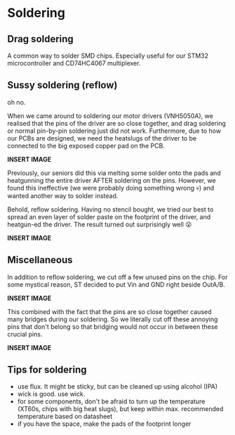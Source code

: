 # Soldering

## Drag soldering

A common way to solder SMD chips. Especially useful for our STM32 microcontroller and CD74HC4067 multiplexer. 

## Sussy soldering (reflow)

oh no. 

When we came around to soldering our motor drivers (VNH5050A), we realised that the pins of the driver are so close together, and drag soldering or normal pin-by-pin soldering just did not work. Furthermore, due to how our PCBs are designed, we need the heatslugs of the driver to be connected to the big exposed copper pad on the PCB. 

**INSERT IMAGE**

Previously, our seniors did this via melting some solder onto the pads and heatgunning the entire driver AFTER soldering on the pins. However, we found this ineffective (we were probably doing something wrong :skull:) and wanted another way to solder instead. 

Behold, reflow soldering. Having no stencil bought, we tried our best to spread an even layer of solder paste on the footprint of the driver, and heatgun-ed the driver. The result turned out surprisingly well 😮

**INSERT IMAGE**

## Miscellaneous

In addition to reflow soldering, we cut off a few unused pins on the chip. For some mystical reason, ST decided to put Vin and GND right beside OutA/B. 

**INSERT IMAGE**

This combined with the fact that the pins are so close together caused many bridges during our soldering. So we literally cut off these annoying pins that don't belong so that bridging would not occur in between these crucial pins. 

**INSERT IMAGE**

## Tips for soldering

- use flux. It might be sticky, but can be cleaned up using alcohol (IPA)
- wick is good. use wick.
- for some components, don't be afraid to turn up the temperature (XT60s, chips with big heat slugs), but keep within max. recommended temperature based on datasheet
- if you have the space, make the pads of the footprint longer
